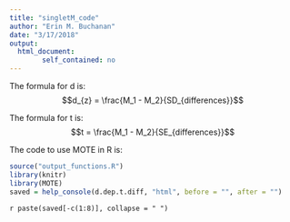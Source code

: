 ```yaml
---
title: "singletM_code"
author: "Erin M. Buchanan"
date: "3/17/2018"
output: 
  html_document:
        self_contained: no
---
```

 
The formula for d is: $$d_{z} = \frac{M_1 - M_2}{SD_{differences}}$$
 
The formula for t is: $$t = \frac{M_1 - M_2}{SE_{differences}}$$
 
The code to use MOTE in R is: 
 
```r
source("output_functions.R")
library(knitr)
library(MOTE)
saved = help_console(d.dep.t.diff, "html", before = "", after = "")
```
 
`r paste(saved[-c(1:8)], collapse = " ")`